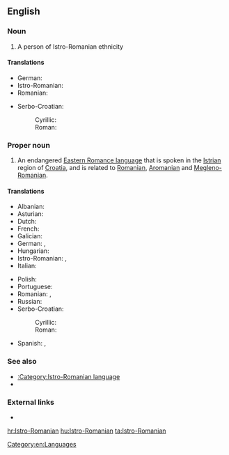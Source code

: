 ==English==
{{wikipedia|Istro-Romanian}}

===Noun===
{{en-noun|head=[[Istro-]][[Romanian]]}}

# A person of Istro-Romanian ethnicity

====Translations====
{{trans-top|person}}
* German: {{t|de|Istrorumäne|m}}
* Istro-Romanian: {{t|ruo|rumâr|m}}
* Romanian: {{t+|ro|istroromân|m}}
{{trans-mid}}
* Serbo-Croatian:
*: Cyrillic: {{t|sh|Истрорумуњ|m}}
*: Roman: {{t|sh|Istrorumunj|m}}
{{trans-bottom}}

===Proper noun===
{{en-proper noun|head=[[Istro-]][[Romanian]]}}

# An endangered [[w:Eastern Romance languages|Eastern Romance language]] that is spoken in the [[Istria]]n region of [[Croatia]], and is related to [[Romanian]], [[Aromanian]] and [[Megleno-Romanian]].

====Translations====
{{trans-top|language}}
* Albanian: {{t|sq|istrorumun|f}}
* Asturian: {{t|ast|istrorrumanu}}
* Dutch: {{t|nl|Istro-Roemeens}}
* French: {{t|fr|Istro-roumain}}
* Galician: {{t|gl|lingua istrio-romanesa|f}}
* German: {{t|de|Istrorumänische Sprache|f}}, {{t|de|Istrorumänisch|n}}
* Hungarian: {{t|hu|isztroromán nyelv}}
* Istro-Romanian: {{t|ruo|vlăşeşte}}, {{t|ruo|rumâreşte}}
* Italian: {{t|it|lingua istrorumena|f}}
{{trans-mid}}
* Polish: {{t|pl|istrorumuński|m}}
* Portuguese: {{t+|pt|istro-romeno|m}}
* Romanian: {{t|ro|limba istroromână|f}}, {{t+|ro|istroromână|f}}
* Russian: {{t|ru|истрорумынский язы́к}}
* Serbo-Croatian:
*: Cyrillic: {{t|sh|истрорумуњски}}
*: Roman: {{t+|sh|istrorumunjski}}
* Spanish: {{t|es|idioma istrorrumano|m}}, {{t|es|istrorrumano|m}}
{{trans-bottom}}

===See also===
* [[:Category:Istro-Romanian language]]
* {{langlist}}

===External links===
* {{ethnologue|code=ruo}}

[[Category:en:Languages]]

[[hr:Istro-Romanian]]
[[hu:Istro-Romanian]]
[[ta:Istro-Romanian]]